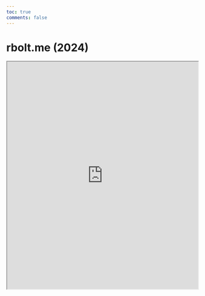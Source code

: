 ```yaml
---
toc: true
comments: false
---
```


# rbolt.me (2024)


<iframe src="https://2024-rbolt.netlify.app/" width="100%" height="600px">
